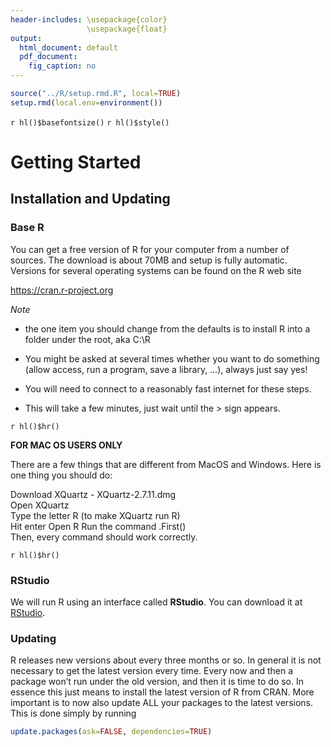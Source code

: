 ---
header-includes: \usepackage{color}
                 \usepackage{float}
output:
  html_document: default
  pdf_document:
    fig_caption: no
---

```{r, echo=FALSE, warning=FALSE, message=FALSE}
source("../R/setup.rmd.R", local=TRUE)
setup.rmd(local.env=environment())
```
`r hl()$basefontsize()`
`r hl()$style()`
 
#  Getting Started

## Installation and Updating

### Base R

You can get a free version of R for your computer from a number of sources. The download is about 70MB and setup is fully automatic. Versions for several operating systems can be found on the R web site

[https://cran.r-project.org](https://cran.r-project.org)


*Note* 

-  the one item you should change from the defaults is to install R into a folder under the root, aka C:\\R

-  You might be asked at several times whether you want to do something (allow access, run a program, save a library, ...), always just say yes!

-  You will need to connect to a reasonably fast internet for these steps.

-  This will take a few minutes, just wait until the > sign appears.

`r hl()$hr()`

**FOR MAC OS USERS ONLY**

There are a few things that are different from MacOS and Windows. Here is one thing you should do:

Download XQuartz - XQuartz-2.7.11.dmg  
Open XQuartz      
Type the letter R (to make XQuartz run R)        
Hit enter
          Open R 
          Run the command .First()          
Then, every command should work correctly. 

`r hl()$hr()`

### RStudio

We will run R using an interface called **RStudio**. You can download it at [RStudio](https://www.rstudio.com/). 


### Updating

R releases new versions about every three months or so. In general it is not necessary to get the latest version every time. Every now and then a package won't run under the old version, and then it is time to do so. In essence this just means to install the latest version of R from CRAN. More important is to now also update ALL your packages to the latest versions. This is done simply by running

```{r, eval=FALSE}
update.packages(ask=FALSE, dependencies=TRUE)
```



